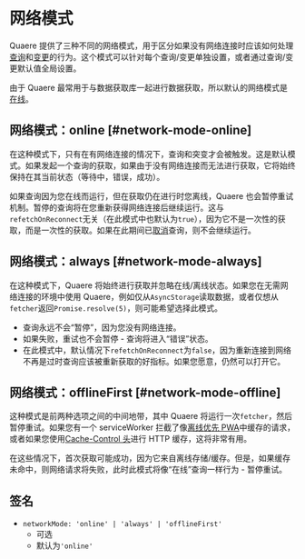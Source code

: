# 网络模式

Quaere 提供了三种不同的网络模式，用于区分如果没有网络连接时应该如何处理[查询](/docs/api)和[变更](../docs/mutation)的行为。这个模式可以针对每个查询/变更单独设置，或者通过查询/变更默认值全局设置。

由于 Quaere 最常用于与数据获取库一起进行数据获取，所以默认的网络模式是[在线](#network-mode-online)。

## 网络模式：online [#network-mode-online]

在这种模式下，只有在有网络连接的情况下，查询和突变才会被触发。这是默认模式。如果发起一个查询的获取，如果由于没有网络连接而无法进行获取，它将始终保持在其当前状态（等待中，错误，成功）。

如果查询因为您在线而运行，但在获取仍在进行时您离线，Quaere 也会暂停重试机制。暂停的查询将在您重新获得网络连接后继续运行。这与`refetchOnReconnect`无关（在此模式中也默认为`true`），因为它不是一次性的获取，而是一次性的获取。如果在此期间已[取消](../guides/query-cancellation)查询，则不会继续运行。

## 网络模式：always [#network-mode-always]

在这种模式下，Quaere 将始终进行获取并忽略在线/离线状态。如果您在无需网络连接的环境中使用 Quaere，例如仅从`AsyncStorage`读取数据，或者仅想从`fetcher`返回`Promise.resolve(5)`，则可能希望选择此模式。

- 查询永远不会“暂停”，因为您没有网络连接。
- 如果失败，重试也不会暂停 - 查询将进入“错误”状态。
- 在此模式中，默认情况下`refetchOnReconnect`为`false`，因为重新连接到网络不再是过时查询应该被重新获取的好指标。如果您愿意，仍然可以打开它。

## 网络模式：offlineFirst [#network-mode-offline]

这种模式是前两种选项之间的中间地带，其中 Quaere 将运行一次`fetcher`，然后暂停重试。如果您有一个 serviceWorker 拦截了像[离线优先 PWA](https://developer.mozilla.org/en-US/docs/Web/Progressive_web_apps/Offline_Service_workers)中缓存的请求，或者如果您使用[Cache-Control 头](https://developer.mozilla.org/en-US/docs/Web/HTTP/Caching#the_cache-control_header)进行 HTTP 缓存，这将非常有用。

在这些情况下，首次获取可能成功，因为它来自离线存储/缓存。但是，如果缓存未命中，则网络请求将失败，此时此模式将像“在线”查询一样行为 - 暂停重试。

## 签名

- `networkMode: 'online' | 'always' | 'offlineFirst'`
  - 可选
  - 默认为`'online'`
